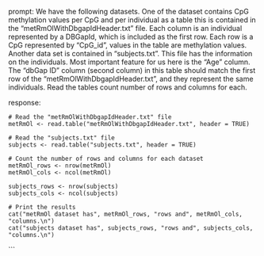 prompt:
We have the following datasets. One of the dataset contains CpG methylation values per CpG and per individual as a table this is contained in the “metRmOlWithDbgapIdHeader.txt” file. Each column is an individual represented by a DBGapId, which is included as the first row. Each row is a CpG represented by "CpG_id", values in the table are methylation values. Another data set is contained in “subjects.txt”. This file has the information on the individuals. Most important feature for us here is the "Age" column. The "dbGap ID" column (second column) in this table should match the first row of the "metRmOlWithDbgapIdHeader.txt", and they represent the same individuals. 
Read the tables count number of rows and columns for each.

response:
```
# Read the "metRmOlWithDbgapIdHeader.txt" file
metRmOl <- read.table("metRmOlWithDbgapIdHeader.txt", header = TRUE)

# Read the "subjects.txt" file
subjects <- read.table("subjects.txt", header = TRUE)

# Count the number of rows and columns for each dataset
metRmOl_rows <- nrow(metRmOl)
metRmOl_cols <- ncol(metRmOl)

subjects_rows <- nrow(subjects)
subjects_cols <- ncol(subjects)

# Print the results
cat("metRmOl dataset has", metRmOl_rows, "rows and", metRmOl_cols, "columns.\n")
cat("subjects dataset has", subjects_rows, "rows and", subjects_cols, "columns.\n")
```
```
